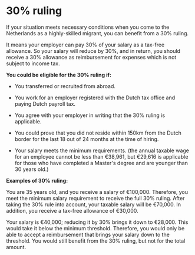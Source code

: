
# 30% ruling 
If your situation meets necessary conditions when you come to the Netherlands as a highly-skilled migrant, you can benefit from a 30% ruling. 

It means your employer can pay 30% of your salary as a tax-free allowance. So your salary will reduce by 30%, and in return, you should receive a 30% allowance as reimbursement for expenses which is not subject to income tax. 

**You could be eligible for the 30% ruling if:** 

- You transferred or recruited from abroad.

- You work for an employer registered with the Dutch tax office and paying Dutch payroll tax.

- You agree with your employer in writing that the 30% ruling is applicable.

- You could prove that you did not reside within 150km from the Dutch border for the last 18 out of 24 months at the time of hiring. 

- Your salary meets the minimum requirements. (the annual taxable wage for an employee cannot be less than €38,961, but €29,616 is applicable for those who have completed a Master's degree and are younger than 30 years old.) 

**Examples of 30% ruling:**

You are 35 years old, and you receive a salary of €100,000. Therefore, you meet the minimum salary requirement to receive the full 30% ruling. After taking the 30% rule into account, your taxable salary will be €70,000. In addition, you receive a tax-free allowance of €30,000.

Your salary is €40,000; reducing it by 30% brings it down to €28,000. This would take it below the minimum threshold. Therefore, you would only be able to accept a reimbursement that brings your salary down to the threshold. You would still benefit from the 30% ruling, but not for the total amount.

